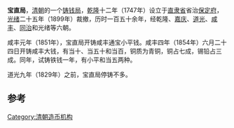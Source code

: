 '''宝直局'''，[[清朝|清朝]]的一个[[铸钱局|铸钱局]]，[[乾隆|乾隆]]十二年（1747年）设立于[[直隶省|直隶省]]省治[[保定府|保定府]]，[[光绪|光绪]]二十五年（1899年）裁撤，历时一百五十余年，经乾隆、[[嘉庆|嘉庆]]、[[道光|道光]]、[[咸丰_(年号)|咸丰]]、[[同治|同治]]和光绪等六朝。

咸丰元年（1851年），宝直局开铸咸丰通宝小平钱。咸丰四年（1854年）六月二十四日开铸咸丰大钱，有当十、当五十和当百，铜质为青铜，铜占七成，锡铅占三成。同年，试铸铁钱一年，有小平和当五两种。

道光九年（1829年）之前，宝直局停铸不多。{{参|name=liug|刘果肖. 宝直局初探. 《河北师范大学》 2012年}}

== 参考 ==
<references group="參"/>
{{清代货币}}

[[Category:清朝造币机构|Category:清朝造币机构]]